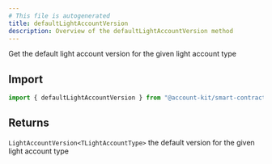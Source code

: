 ```yaml
---
# This file is autogenerated
title: defaultLightAccountVersion
description: Overview of the defaultLightAccountVersion method
---
```


Get the default light account version for the given light account type

## Import

```ts
import { defaultLightAccountVersion } from "@account-kit/smart-contracts";
```

## Returns

`LightAccountVersion<TLightAccountType>`
the default version for the given light account type
